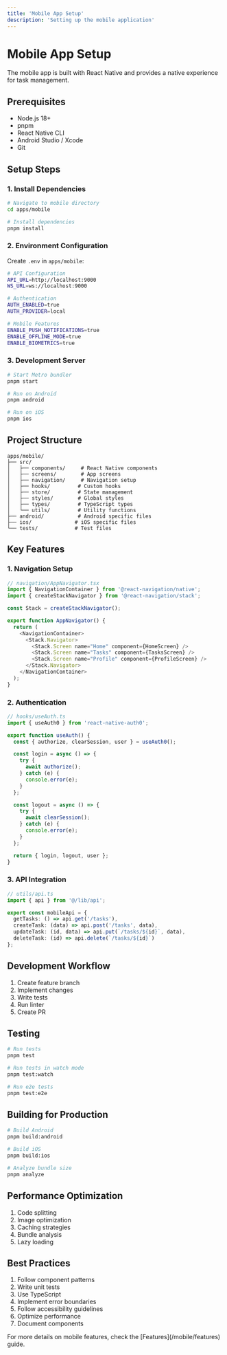```yaml
---
title: 'Mobile App Setup'
description: 'Setting up the mobile application'
---
```


# Mobile App Setup

The mobile app is built with React Native and provides a native experience for task management.

## Prerequisites

- Node.js 18+
- pnpm
- React Native CLI
- Android Studio / Xcode
- Git

## Setup Steps

### 1. Install Dependencies

```bash
# Navigate to mobile directory
cd apps/mobile

# Install dependencies
pnpm install
```

### 2. Environment Configuration

Create `.env` in `apps/mobile`:

```bash
# API Configuration
API_URL=http://localhost:9000
WS_URL=ws://localhost:9000

# Authentication
AUTH_ENABLED=true
AUTH_PROVIDER=local

# Mobile Features
ENABLE_PUSH_NOTIFICATIONS=true
ENABLE_OFFLINE_MODE=true
ENABLE_BIOMETRICS=true
```

### 3. Development Server

```bash
# Start Metro bundler
pnpm start

# Run on Android
pnpm android

# Run on iOS
pnpm ios
```

## Project Structure

```
apps/mobile/
├── src/
│   ├── components/     # React Native components
│   ├── screens/        # App screens
│   ├── navigation/     # Navigation setup
│   ├── hooks/         # Custom hooks
│   ├── store/         # State management
│   ├── styles/        # Global styles
│   ├── types/         # TypeScript types
│   └── utils/         # Utility functions
├── android/           # Android specific files
├── ios/              # iOS specific files
└── tests/            # Test files
```

## Key Features

### 1. Navigation Setup

```typescript
// navigation/AppNavigator.tsx
import { NavigationContainer } from '@react-navigation/native';
import { createStackNavigator } from '@react-navigation/stack';

const Stack = createStackNavigator();

export function AppNavigator() {
  return (
    <NavigationContainer>
      <Stack.Navigator>
        <Stack.Screen name="Home" component={HomeScreen} />
        <Stack.Screen name="Tasks" component={TasksScreen} />
        <Stack.Screen name="Profile" component={ProfileScreen} />
      </Stack.Navigator>
    </NavigationContainer>
  );
}
```

### 2. Authentication

```typescript
// hooks/useAuth.ts
import { useAuth0 } from 'react-native-auth0';

export function useAuth() {
  const { authorize, clearSession, user } = useAuth0();

  const login = async () => {
    try {
      await authorize();
    } catch (e) {
      console.error(e);
    }
  };

  const logout = async () => {
    try {
      await clearSession();
    } catch (e) {
      console.error(e);
    }
  };

  return { login, logout, user };
}
```

### 3. API Integration

```typescript
// utils/api.ts
import { api } from '@/lib/api';

export const mobileApi = {
  getTasks: () => api.get('/tasks'),
  createTask: (data) => api.post('/tasks', data),
  updateTask: (id, data) => api.put(`/tasks/${id}`, data),
  deleteTask: (id) => api.delete(`/tasks/${id}`)
};
```

## Development Workflow

1. Create feature branch
2. Implement changes
3. Write tests
4. Run linter
5. Create PR

## Testing

```bash
# Run tests
pnpm test

# Run tests in watch mode
pnpm test:watch

# Run e2e tests
pnpm test:e2e
```

## Building for Production

```bash
# Build Android
pnpm build:android

# Build iOS
pnpm build:ios

# Analyze bundle size
pnpm analyze
```

## Performance Optimization

1. Code splitting
2. Image optimization
3. Caching strategies
4. Bundle analysis
5. Lazy loading

## Best Practices

1. Follow component patterns
2. Write unit tests
3. Use TypeScript
4. Implement error boundaries
5. Follow accessibility guidelines
6. Optimize performance
7. Document components

<Note>
  For more details on mobile features, check the [Features](/mobile/features) guide.
</Note> 